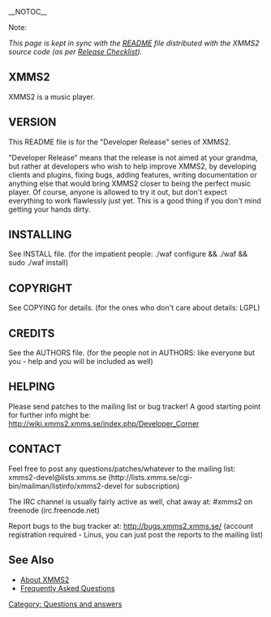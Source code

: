 __NOTOC__

;Note:
''This page is kept in sync with the [http://git.xmms.se/?p=xmms2-stable.git;a=blob;f=README README] file distributed with the XMMS2 source code (as per [[Release Checklist]]).''

==XMMS2==

XMMS2 is a music player.

<insert one line sales pitch here>


==VERSION==

This README file is for the "Developer Release" series of XMMS2.

"Developer Release" means that the release is not aimed at your grandma, but
rather at developers who wish to help improve XMMS2, by developing clients and
plugins, fixing bugs, adding features, writing documentation or anything else
that would bring XMMS2 closer to being the perfect music player. Of course,
anyone is allowed to try it out, but don't expect everything to work flawlessly
just yet. This is a good thing if you don't mind getting your hands dirty.


==INSTALLING==

See INSTALL file. (for the impatient people: ./waf configure && ./waf && sudo ./waf install)


==COPYRIGHT==

See COPYING for details. (for the ones who don't care about details: LGPL)

==CREDITS==

See the AUTHORS file. (for the people not in AUTHORS: like everyone but you - help and you will be included as well)


==HELPING==

Please send patches to the mailing list or bug tracker! A good starting point
for further info might be: http://wiki.xmms2.xmms.se/index.php/Developer_Corner


==CONTACT==

Feel free to post any questions/patches/whatever to the mailing list:
xmms2-devel@lists.xmms.se (http://lists.xmms.se/cgi-bin/mailman/listinfo/xmms2-devel for subscription)

The IRC channel is usually fairly active as well, chat away at: #xmms2 on freenode (irc.freenode.net)

Report bugs to the bug tracker at: http://bugs.xmms2.xmms.se/ (account registration required - 
Linus, you can just post the reports to the mailing list)

== See Also ==
* [[About|About XMMS2]]
* [[FAQ|Frequently Asked Questions]]

[[Category: Questions and answers]]